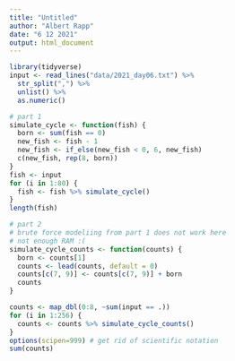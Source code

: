 ```yaml
---
title: "Untitled"
author: "Albert Rapp"
date: "6 12 2021"
output: html_document
---
```

```r
library(tidyverse)
input <- read_lines("data/2021_day06.txt") %>% 
  str_split(",") %>% 
  unlist() %>% 
  as.numeric()

# part 1
simulate_cycle <- function(fish) {
  born <- sum(fish == 0)
  new_fish <- fish - 1
  new_fish <- if_else(new_fish < 0, 6, new_fish)
  c(new_fish, rep(8, born))
}
fish <- input
for (i in 1:80) {
  fish <- fish %>% simulate_cycle()
}
length(fish)

# part 2
# brute force modeliing from part 1 does not work here 
# not enough RAM :(
simulate_cycle_counts <- function(counts) {
  born <- counts[1]
  counts <- lead(counts, default = 0)
  counts[c(7, 9)] <- counts[c(7, 9)] + born
  counts
}

counts <- map_dbl(0:8, ~sum(input == .))
for (i in 1:256) {
  counts <- counts %>% simulate_cycle_counts()
}
options(scipen=999) # get rid of scientific notation
sum(counts) 
```


